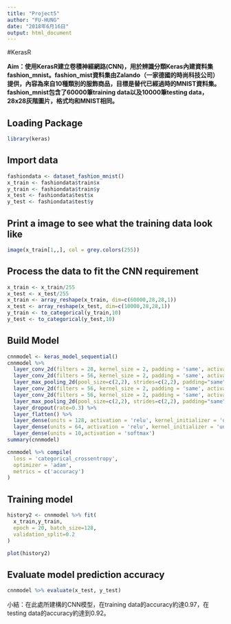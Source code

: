 ```yaml
---
title: "Project5"
author: "FU-HUNG"
date: "2018年6月16日"
output: html_document
---
```

#KerasR  

**Aim：使用KerasR建立卷積神經網路(CNN)，用於辨識分類Keras內建資料集fashion_mnist。fashion_mist資料集由Zalando（一家德國的時尚科技公司）提供，內容為來自10種類別的服飾商品，目標是替代已經過時的MNIST資料集。fashion_mnist包含了60000筆training data以及10000筆testing data，28x28灰階圖片，格式均和MNIST相同。**  
  
## Loading Package  

```r
library(keras)
```
  
## Import data  

```r
fashiondata <- dataset_fashion_mnist()
x_train <- fashiondata$train$x
y_train <- fashiondata$train$y
x_test <- fashiondata$test$x
y_test <- fashiondata$test$y
```
  
## Print a image to see what the training data look like  

```r
image(x_train[1,,], col = grey.colors(255))
```
  
## Process the data to fit the CNN requirement  

```r
x_train <- x_train/255
x_test <- x_test/255
x_train <- array_reshape(x_train, dim=c(60000,28,28,1))
x_test <- array_reshape(x_test, dim=c(10000,28,28,1))
y_train <- to_categorical(y_train,10)
y_test <- to_categorical(y_test,10)
```
  
## Build Model  

```r
cnnmodel <- keras_model_sequential()
cnnmodel %>% 
  layer_conv_2d(filters = 28, kernel_size = 2, padding = 'same', activation = 'relu', input_shape = c(28,28,1)) %>% 
  layer_conv_2d(filters = 56, kernel_size = 2, padding = 'same', activation = 'relu') %>% 
  layer_max_pooling_2d(pool_size=c(2,2), strides=c(2,2), padding="same") %>% 
  layer_conv_2d(filters = 56, kernel_size = 2, padding = 'same', activation = 'relu') %>% 
  layer_conv_2d(filters = 56, kernel_size = 2, padding = 'same', activation = 'relu') %>% 
  layer_max_pooling_2d(pool_size=c(2,2), strides=c(2,2), padding="same") %>% 
  layer_dropout(rate=0.3) %>% 
  layer_flatten() %>% 
  layer_dense(units = 128, activation = 'relu', kernel_initializer = 'uniform') %>% 
  layer_dense(units = 64, activation = 'relu', kernel_initializer = 'uniform') %>% 
  layer_dense(units = 10,activation = 'softmax')
summary(cnnmodel)

cnnmodel %>% compile(
  loss = 'categorical_crossentropy',
  optimizer = 'adam',
  metrics = c('accuracy')
)
```
  
## Training model  

```r
history2 <- cnnmodel %>% fit(
  x_train,y_train,
  epoch = 20, batch_size=128,
  validation_split=0.2
)

plot(history2)
```
  
## Evaluate model prediction accuracy  

```r
cnnmodel %>% evaluate(x_test, y_test)
```

小結：在此處所建構的CNN模型，在training data的accuracy約達0.97，在testing data的accuracy約達到0.92。